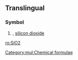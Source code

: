 ==Translingual==

===Symbol===
{{head|mul|symbol}}

# {{context|inorganic compound|lang=mul}} {{alternative spelling of|SiO₂|lang=mul|nodot=1}}, [[silicon dioxide]]

[[Category:mul:Chemical formulae]]

[[ro:SiO2]]